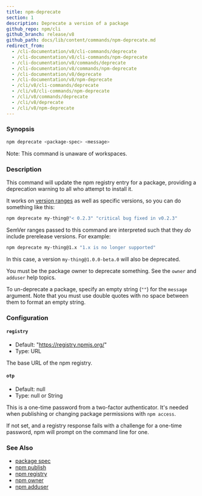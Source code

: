 ```yaml
---
title: npm-deprecate
section: 1
description: Deprecate a version of a package
github_repo: npm/cli
github_branch: release/v8
github_path: docs/lib/content/commands/npm-deprecate.md
redirect_from:
  - /cli-documentation/v8/cli-commands/deprecate
  - /cli-documentation/v8/cli-commands/npm-deprecate
  - /cli-documentation/v8/commands/deprecate
  - /cli-documentation/v8/commands/npm-deprecate
  - /cli-documentation/v8/deprecate
  - /cli-documentation/v8/npm-deprecate
  - /cli/v8/cli-commands/deprecate
  - /cli/v8/cli-commands/npm-deprecate
  - /cli/v8/commands/deprecate
  - /cli/v8/deprecate
  - /cli/v8/npm-deprecate
---
```


### Synopsis

```bash
npm deprecate <package-spec> <message>
```

Note: This command is unaware of workspaces.

### Description

This command will update the npm registry entry for a package, providing a deprecation warning to all who attempt to install it.

It works on [version ranges](https://semver.npmjs.com/) as well as specific versions, so you can do something like this:

```bash
npm deprecate my-thing@"< 0.2.3" "critical bug fixed in v0.2.3"
```

SemVer ranges passed to this command are interpreted such that they _do_ include prerelease versions. For example:

```bash
npm deprecate my-thing@1.x "1.x is no longer supported"
```

In this case, a version `my-thing@1.0.0-beta.0` will also be deprecated.

You must be the package owner to deprecate something. See the `owner` and `adduser` help topics.

To un-deprecate a package, specify an empty string (`""`) for the `message` argument. Note that you must use double quotes with no space between them to format an empty string.

### Configuration

#### `registry`

- Default: "https://registry.npmjs.org/"
- Type: URL

The base URL of the npm registry.

#### `otp`

- Default: null
- Type: null or String

This is a one-time password from a two-factor authenticator. It's needed when publishing or changing package permissions with `npm access`.

If not set, and a registry response fails with a challenge for a one-time password, npm will prompt on the command line for one.

### See Also

- [package spec](/cli/v8/using-npm/package-spec)
- [npm publish](/cli/v8/commands/npm-publish)
- [npm registry](/cli/v8/using-npm/registry)
- [npm owner](/cli/v8/commands/npm-owner)
- [npm adduser](/cli/v8/commands/npm-adduser)
